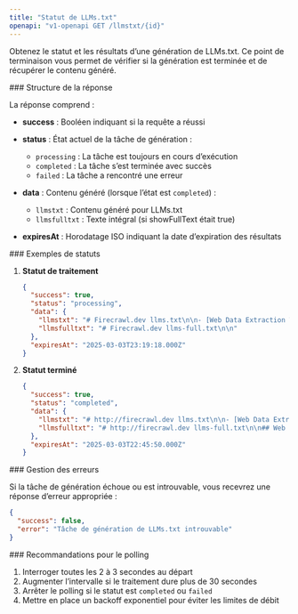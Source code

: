 ```yaml
---
title: "Statut de LLMs.txt"
openapi: "v1-openapi GET /llmstxt/{id}"
---
```


Obtenez le statut et les résultats d’une génération de LLMs.txt. Ce point de terminaison vous permet de vérifier si la génération est terminée et de récupérer le contenu généré.

<div id="response-structure">
  ### Structure de la réponse
</div>

La réponse comprend :

- **success** : Booléen indiquant si la requête a réussi
- **status** : État actuel de la tâche de génération :

  - `processing` : La tâche est toujours en cours d’exécution
  - `completed` : La tâche s’est terminée avec succès
  - `failed` : La tâche a rencontré une erreur

- **data** : Contenu généré (lorsque l’état est `completed`) :

  - `llmstxt` : Contenu généré pour LLMs.txt
  - `llmsfulltxt` : Texte intégral (si showFullText était true)

- **expiresAt** : Horodatage ISO indiquant la date d’expiration des résultats

<div id="status-examples">
  ### Exemples de statuts
</div>

1. **Statut de traitement**

   ```json
   {
     "success": true,
     "status": "processing",
     "data": {
       "llmstxt": "# Firecrawl.dev llms.txt\n\n- [Web Data Extraction Tool](https://www.firecrawl.dev/)...",
       "llmsfulltxt": "# Firecrawl.dev llms-full.txt\n\n"
     },
     "expiresAt": "2025-03-03T23:19:18.000Z"
   }
   ```

2. **Statut terminé**
   ```json
   {
     "success": true,
     "status": "completed",
     "data": {
       "llmstxt": "# http://firecrawl.dev llms.txt\n\n- [Web Data Extraction Tool](https://www.firecrawl.dev/): Transform websites into clean, LLM-ready data effortlessly.\n- [Flexible Web Scraping Pricing](https://www.firecrawl.dev/pricing): Flexible pricing plans for web scraping and data extraction.",
       "llmsfulltxt": "# http://firecrawl.dev llms-full.txt\n\n## Web Data Extraction Tool\nIntroducing /extract - Get web data with a prompt..."
     },
     "expiresAt": "2025-03-03T22:45:50.000Z"
   }
   ```

<div id="error-handling">
  ### Gestion des erreurs
</div>

Si la tâche de génération échoue ou est introuvable, vous recevrez une réponse d’erreur appropriée :

```json
{
  "success": false,
  "error": "Tâche de génération de LLMs.txt introuvable"
}
```


<div id="polling-recommendations">
  ### Recommandations pour le polling
</div>

1. Interroger toutes les 2 à 3 secondes au départ
2. Augmenter l’intervalle si le traitement dure plus de 30 secondes
3. Arrêter le polling si le statut est `completed` ou `failed`
4. Mettre en place un backoff exponentiel pour éviter les limites de débit